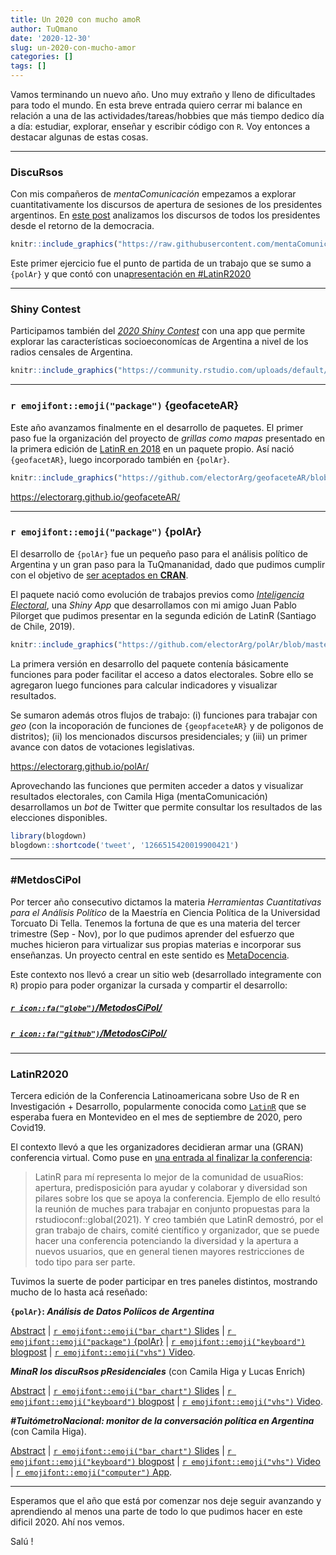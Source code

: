 ```yaml
---
title: Un 2020 con mucho amoR
author: TuQmano
date: '2020-12-30'
slug: un-2020-con-mucho-amor
categories: []
tags: []
---
```


Vamos terminando un nuevo año. Uno muy extraño y lleno de dificultades para todo el mundo. En esta breve entrada quiero cerrar mi balance en relación a una de las actividades/tareas/hobbies que más tiempo dedico día a día: estudiar, explorar, enseñar y escribir código con `R`. Voy entonces a destacar algunas de estas cosas.

---

### DiscuRsos 

Con mis compañeros de _mentaComunicación_ empezamos a explorar cuantitativamente los discursos de apertura de sesiones de los presidentes  argentinos. En [este post](https://www.tuqmano.com/2020/03/11/los-discursos-de-les-presidentes/) analizamos los discursos de todos los presidentes desde el retorno de la democracia.

```r
knitr::include_graphics("https://raw.githubusercontent.com/mentaComunicacion/data_posts/master/discursos_asamblea/comparisonwc2.png")
```

Este primer ejercicio fue el punto de partida de un trabajo que se sumo a `{polAr}` y que contó con una[presentación en #LatinR2020](https://github.com/TuQmano/latinr2020/blob/master/rmd/discursos/discursos_presidenciales.pdf)

--- 


### Shiny Contest 

Participamos también del [_2020 Shiny Contest_ ](https://community.rstudio.com/t/socioeconomic-index-geoshiny-argentina-2020-shiny-contest-submission/56350) con una app que permite explorar las características socioeconomícas de Argentina a nivel de los radios censales de Argentina. 


```r
knitr::include_graphics("https://community.rstudio.com/uploads/default/original/3X/6/e/6ee529c6ed5fd872e3847ac56c46f18f03180fec.png")
```

---

### `r emojifont::emoji("package")` {geofaceteAR} 

Este año avanzamos finalmente en el desarrollo de paquetes. El primer paso fue la organización del proyecto de _grillas como mapas_ presentado en la primera edición de [LatinR en 2018](https://github.com/TuQmano/geofacet_ARG) en un paquete propio. Así nació `{geofacetAR}`, luego incorporado también en `{polAr}`. 


```r
knitr::include_graphics("https://github.com/electorArg/geofaceteAR/blob/master/hex/ggplot2.png?raw=true")
```

<https://electorarg.github.io/geofaceteAR/>

---


### `r emojifont::emoji("package")` {polAr}

El desarrollo de `{polAr}` fue un pequeño paso para el análisis político de Argentina y un gran paso para la TuQmananidad, dado que pudimos cumplir con el objetivo de [ser aceptados en **CRAN**](https://www.tuqmano.com/2020/05/22/empaquetar/). 

El paquete nació como evolución de trabajos previos como [_Inteligencia Electoral_](http://inteligenciaelectoral.mentacomunicacion.com.ar/), una _Shiny App_ que desarrollamos con mi amigo Juan Pablo Pilorget que pudimos presentar en la segunda edición de LatinR (Santiago de Chile, 2019).

```r
knitr::include_graphics("https://github.com/electorArg/polAr/blob/master/hex/hex-polAr.png?raw=true")
```


La primera versión en desarrollo del paquete contenía básicamente funciones para poder facilitar el acceso a datos electorales. Sobre ello se agregaron luego funciones para calcular indicadores y visualizar resultados. 

Se sumaron además otros flujos de trabajo: (i) funciones para trabajar con _geo_ (con la incoporación de funciones de `{geopfaceteAR}` y de poligonos de distritos); (ii) los mencionados discursos presidenciales; y (iii) un primer avance con datos de votaciones legislativas. 

<https://electorarg.github.io/polAr/>

Aprovechando las funciones que permiten acceder a datos y visualizar resultados electorales, con Camila Higa (mentaComunicación) desarrollamos un _bot_ de Twitter que permite consultar los resultados de las elecciones disponibles. 



```r
library(blogdown)
blogdown::shortcode('tweet', '1266515420019900421')
```

---

### #MetdosCiPol

Por tercer año consecutivo dictamos la materia _Herramientas Cuantitativas para el Análisis Político_ de la Maestría en Ciencia Política de la Universidad Torcuato Di Tella. Tenemos la fortuna de que es una materia del tercer trimestre (Sep - Nov), por lo que pudimos aprender del esfuerzo que muches hicieron para virtualizar sus propias materias e incorporar sus enseñanzas. Un proyecto central en este sentido es [MetaDocencia](metadocencia.org). 

Este contexto nos llevó a crear un sitio web (desarrollado integramente con `R`) propio para poder organizar la cursada y compartir el desarrollo: 

##### [`r icon::fa("globe")`/MetodosCiPol/](https://tuqmano.github.io/MetodosCiPol/)

##### [`r icon::fa("github")`/MetodosCiPol/](https://github.com/TuQmano/MetodosCiPol)

---

### LatinR2020

Tercera edición de la Conferencia Latinoamericana sobre Uso de R en Investigación + Desarrollo, popularmente conocida como [`LatinR`](https://latin-r.com/) que se esperaba fuera en Montevideo en el mes de septiembre de 2020, pero Covid19. 

El contexto llevó a que les organizadores decidieran armar una (GRAN) conferencia virtual. Como puse en [una entrada al finalizar la conferencia](https://www.tuqmano.com/2020/10/10/latinr-in-quarantine/):

>LatinR para mí representa lo mejor de la comunidad de usuaRios: apertura, predisposición para ayudar y colaborar y diversidad son pilares sobre los que se apoya la conferencia. Ejemplo de ello resultó la reunión de muches para trabajar en conjunto propuestas para la rstudioconf::global(2021). Y creo también que LatinR demostró, por el gran trabajo de chairs, comité científico y organizador, que se puede hacer una conferencia potenciando la diversidad y la apertura a nuevos usuarios, que en general tienen mayores restricciones de todo tipo para ser parte.


Tuvimos la suerte de poder participar en tres paneles distintos, mostrando mucho de lo hasta acá reseñado: 

**`{polAr}`: _Análisis de Datos Políicos de Argentina_** 
 
[Abstract](https://github.com/TuQmano/latinr2020/blob/master/rmd/polAr/polar.pdf) | [`r emojifont::emoji("bar_chart")` Slides](https://www.tuqmano.com/slides/polar_slides.html#1) | [`r emojifont::emoji("package")` {polAr}](https://electorarg.github.io/polAr/) | [`r emojifont::emoji("keyboard")` blogpost](https://www.tuqmano.com/2020/05/22/empaquetar/) | [`r emojifont::emoji("vhs")` Video](https://www.youtube.com/watch?v=V4xqUh6KCZs&list=PL9-E3cL2KgKkxsS3dkaFTvmh24kPpkE--&index=3).



**_MinaR los discuRsos pResidenciales_** (con Camila Higa y Lucas Enrich) 
 
[Abstract](https://github.com/TuQmano/latinr2020/blob/master/rmd/discursos/discursos_presidenciales.pdf) | [`r emojifont::emoji("bar_chart")` Slides](https://github.com/TuQmano/latinr2020/blob/master/slides/discursos/minar_los_discursos.pdf) | [`r emojifont::emoji("keyboard")` blogpost](https://www.tuqmano.com/2020/03/11/los-discursos-de-les-presidentes/) | [`r emojifont::emoji("vhs")` Video](https://www.youtube.com/watch?v=IZfNr_N7ylw&list=PL9-E3cL2KgKlNKVfiwHoGR3pHpg7x8Uzt&index=2).

**_#TuitómetroNacional: monitor de la conversación política en Argentina_** (con Camila Higa). 

[Abstract](https://github.com/TuQmano/latinr2020/blob/master/rmd/tuitometro/tuitometro.pdf) | [`r emojifont::emoji("bar_chart")` Slides](https://github.com/TuQmano/latinr2020/blob/master/slides/tuitometro/tuitometro.pdf) | [`r emojifont::emoji("keyboard")` blogpost](https://www.tuqmano.com/2019/12/20/congreso-2-0-politicos-argentinos-en-twitter/) | [`r emojifont::emoji("vhs")` Video](https://www.youtube.com/watch?v=fNMwoLJ1iXQ&list=PL9-E3cL2KgKnixQ0u36DgCsGvOkOIo5D1) | [`r emojifont::emoji("computer")` App](http://tuitometro.mentacomunicacion.com.ar/).


---

Esperamos que el año que está por comenzar nos deje seguir avanzando y aprendiendo al menos una parte de todo lo que pudimos hacer en este dificil 2020. Ahí nos vemos. 

Salú !

